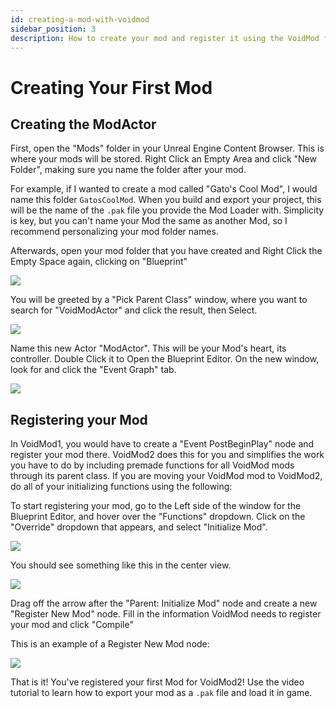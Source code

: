 ```yaml
---
id: creating-a-mod-with-voidmod
sidebar_position: 3
description: How to create your mod and register it using the VoidMod framework
---
```


# Creating Your First Mod

## Creating the ModActor

First, open the "Mods" folder in your Unreal Engine Content Browser. This is where your mods will be stored. Right Click an Empty Area and click "New Folder", making sure you name the folder after your mod.

For example, if I wanted to create a mod called "Gato's Cool Mod", I would name this folder `GatosCoolMod`. When you build and export your project, this will be the name of the `.pak` file you provide the Mod Loader with. Simplicity is key, but you can't name your Mod the same as another Mod, so I recommend personalizing your mod folder names.

Afterwards, open your mod folder that you have created and Right Click the Empty Space again, clicking on "Blueprint"

![](img/newblueprint.png)

You will be greeted by a "Pick Parent Class" window, where you want to search for "VoidModActor" and click the result, then Select.

![](img/newvoidmodactor.png)

Name this new Actor "ModActor". This will be your Mod's heart, its controller. Double Click it to Open the Blueprint Editor. On the new window, look for and click the "Event Graph" tab.

![](img/clickeventgraph.png)

## Registering your Mod

In VoidMod1, you would have to create a "Event PostBeginPlay" node and register your mod there. VoidMod2 does this for you and simplifies the work you have to do by including premade functions for all VoidMod mods through its parent class. If you are moving your VoidMod mod to VoidMod2, do all of your initializing functions using the following:

To start registering your mod, go to the Left side of the window for the Blueprint Editor, and hover over the "Functions" dropdown. Click on the "Override" dropdown that appears, and select "Initialize Mod".

![](img/overwriteinitmod.png)

You should see something like this in the center view.

![](img/initmoda.png)

Drag off the arrow after the "Parent: Initialize Mod" node and create a new "Register New Mod" node. Fill in the information VoidMod needs to register your mod and click "Compile"

This is an example of a Register New Mod node:

![](img/registermod.png)

That is it! You've registered your first Mod for VoidMod2! Use the video tutorial to learn how to export your mod as a `.pak` file and load it in game.
